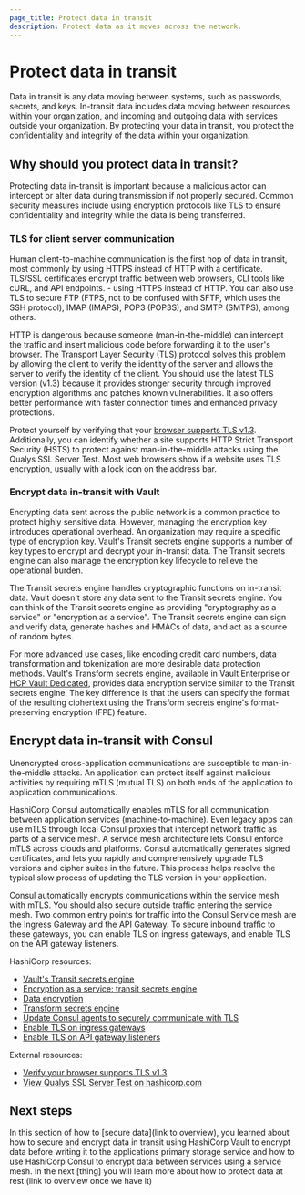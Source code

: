```yaml
---
page_title: Protect data in transit
description: Protect data as it moves across the network.
---
```


# Protect data in transit

Data in transit is any data moving between systems, such as passwords, secrets,
and keys. In-transit data includes data moving between resources within your
organization, and incoming and outgoing data with services outside your
organization. By protecting your data in transit, you protect the
confidentiality and integrity of the data within your organization.

## Why should you protect data in transit?

Protecting data in-transit is important because a malicious actor can intercept
or alter data during transmission if not properly secured. Common security
measures include using encryption protocols like TLS to ensure confidentiality
and integrity while the data is being transferred.

### TLS for client server communication

Human client-to-machine communication is the first hop of data in transit, most
commonly by using HTTPS instead of HTTP with a certificate. TLS/SSL certificates
encrypt traffic between web browsers, CLI tools like cURL, and API endpoints. -
using HTTPS instead of HTTP. You can also use TLS to secure FTP (FTPS, not to be
confused with SFTP, which uses the SSH protocol), IMAP (IMAPS), POP3 (POP3S),
and SMTP (SMTPS), among others.

HTTP is dangerous because someone (man-in-the-middle) can intercept the traffic
and insert malicious code before forwarding it to the user's browser. The
Transport Layer Security (TLS) protocol solves this problem by allowing the
client to verify the identity of the server and allows the server to verify the
identity of the client. You should use the latest TLS version (v1.3) because it
provides stronger security through improved encryption algorithms and patches
known vulnerabilities. It also offers better performance with faster connection
times and enhanced privacy protections.

Protect yourself by verifying that your [browser supports TLS
v1.3](https://caniuse.com/tls1-3). Additionally, you can identify whether a site
supports HTTP Strict Transport Security (HSTS) to protect against
man-in-the-middle attacks using the Qualys SSL Server Test. Most web browsers
show if a website uses TLS encryption, usually with a lock icon on the address
bar.

### Encrypt data in-transit with Vault

Encrypting data sent across the public network is a common practice to protect
highly sensitive data. However, managing the encryption key introduces
operational overhead. An organization may require a specific type of encryption
key. Vault's Transit secrets engine supports a number of key types to encrypt
and decrypt your in-transit data. The Transit secrets engine can also manage the
encryption key lifecycle to relieve the operational burden.

<VideoEmbed url="https://www.youtube.com/watch?v=fno3bvJuFSk">

The Transit secrets engine handles cryptographic functions on in-transit data.
Vault doesn't store any data sent to the Transit secrets engine. You can think
of the Transit secrets engine as providing "cryptography as a service" or
"encryption as a service". The Transit secrets engine can sign and verify data,
generate hashes and HMACs of data, and act as a source of random bytes.

For more advanced use cases, like encoding credit card numbers, data
transformation and tokenization are more desirable data protection methods.
Vault's Transform secrets engine, available in Vault Enterprise or [HCP Vault
Dedicated](https://portal.cloud.hashicorp.com/sign-in), provides data
encryption service similar to the Transit secrets engine. The key difference is
that the users can specify the format of the resulting ciphertext using the
Transform secrets engine's format-preserving encryption (FPE) feature.

## Encrypt data in-transit with Consul

Unencrypted cross-application communications are susceptible to
man-in-the-middle attacks. An application can protect itself against malicious
activities by requiring mTLS (mutual TLS) on both ends of the application to
application communications.

HashiCorp Consul automatically enables mTLS for all communication between
application services (machine-to-machine). Even legacy apps can use mTLS through
local Consul proxies that intercept network traffic as parts of a service mesh.
A service mesh architecture lets Consul enforce mTLS across clouds and
platforms. Consul automatically generates signed certificates, and lets you
rapidly and comprehensively upgrade TLS versions and cipher suites in the
future. This process helps resolve the typical slow process of updating the TLS
version in your application.

Consul automatically encrypts communications within the service mesh with mTLS.
You should also secure outside traffic entering the service mesh. Two common
entry points for traffic into the Consul Service mesh are the Ingress Gateway
and the API Gateway. To secure inbound traffic to these gateways, you can enable
TLS on ingress gateways, and enable TLS on the API gateway listeners.

HashiCorp resources:

- [Vault's Transit secrets engine](/vault/docs/secrets/transit)
- [Encryption as a service: transit secrets engine](/vault/tutorials/encryption-as-a-service/eaas-transit)
- [Data encryption](/vault/tutorials/encryption-as-a-service)
- [Transform secrets engine](/vault/tutorials/adp/transform)
- [Update Consul agents to securely communicate with TLS](/consul/tutorials/archive/tls-encryption-secure-existing-datacenter)
- [Enable TLS on ingress gateways](/consul/docs/north-south/ingress-gateway#custom-tls-certificates-via-secret-discovery-service-sds)
- [Enable TLS on API gateway listeners](/consul/docs/api-gateway/configuration/gateway#listeners-tls)

External resources:

- [Verify your browser supports TLS v1.3](https://caniuse.com/tls1-3)
- [View Qualys SSL Server Test on hashicorp.com](https://www.ssllabs.com/analyze.html?d=hashicorp.com&latest)

## Next steps

In this section of how to [secure data](link to overview), you learned about how
to secure and encrypt data in transit using HashiCorp Vault to encrypt data
before writing it to the applications primary storage service and how to use
HashiCorp Consul to encrypt data between services using a service mesh. In the
next [thing] you will learn more about how to protect data at rest (link to
overview once we have it)
